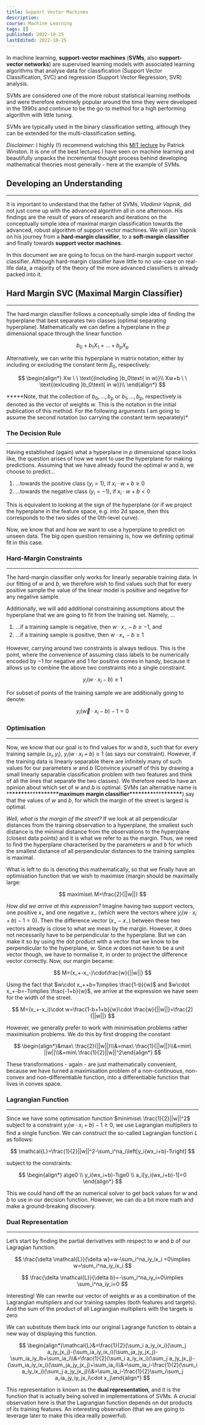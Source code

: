 ```yaml
---
title: Support Vector Machines
description:
course: Machine Learning
tags: []
published: 2022-10-25
lastEdited: 2022-10-25
---
```


In machine learning, **support-vector machines** (**SVMs**, also **support-vector networks**) are supervised learning models with associated
learning algorithms that analyse data for classification (Support Vector Classification, SVC) and regression (Support Vector Regression, SVR)
analysis.

SVMs are considered one of the more robust statistical learning methods and were therefore extremely popular around the time they were developed in
the 1990s and continue to be the go-to method for a high performing algorithm with little tuning.

SVMs are typically used in the binary classification setting, although they can be extended for the multi-classification setting.

_Disclaimer:_ I highly (!) recommend watching this [MIT lecture](https://www.youtube.com/watch?v=_PwhiWxHK8o) by Patrick Winston. It is one of the
best lectures I have seen on machine learning and beautifully unpacks the incremental thought process behind developing mathematical theories most
generally - here at the example of SVMs.

## Developing an Understanding

---

It is important to understand that the father of SVMs, _Vladimir Vapnik,_ did not just come up with the advanced algorithm all in one afternoon. His
findings are the result of years of research and iterations on the conceptually simple idea of maximal margin classification towards the advanced,
robust algorithm of support vector machines. We will join Vapnik on his journey from a **hard-margin classifier**, to a **soft-margin classifier** and
finally towards **support vector machines**.

In this document we are going to focus on the hard-margin support vector classifier. Although hard-margin classifier have little to no use-case on
real-life data, a majority of the theory of the more advanced classifiers is already packed into it.

## **Hard Margin SVC (Maximal Margin Classifier)**

---

The hard margin classifier follows a conceptually simple idea of finding the hyperplane that best separates two classes (optimal separating
hyperplane). Mathematically we can define a hyperplane in the $p$ dimensional space through the linear function

$$
b_0+b_1X_1+...+b_pX_p
$$

Alternatively, we can write this hyperplane in matrix notation, either by including or excluding the constant term $\beta_0$, respectively:

$$
\begin{align*}
  Xw \ \ \text{(including }b_0\text{ in w)}\\
  Xw+b \ \ \text{(exlcuding }b_0\text{ in w)}\\
\end{align*}
$$

**\***Note, that the collection of $b_0, ..., b_p$ or $b_1, ..., b_p$, respectively is denoted as the vector of weights $w$. This is the notation in
the initial publication of this method. For the following arguments I am going to assume the second notation (so carrying the constant term
separately)\*

### The Decision Rule

---

Having established (again) what a hyperplane in $p$ dimensional space looks like, the question arises of how we want to use the hyperplane for making
predictions. Assuming that we have already found the optimal $w$ and $b$, we choose to predict…

1. …towards the positive class $(y_i=1)$, if $x_i\cdot w+b \ge 0$
2. …towards the negative class $(y_i=-1)$, if $x_i\cdot w+b \lt 0$

This is equivalent to looking at the sign of the hyperplane (or if we project the hyperplane in the feature space, e.g. into 2d space, then this
corresponds to the two sides of the 0th-level curve).

Now, we know that and how we want to use a hyperplane to predict on unseen data. The big open question remaining is, how we defining optimal fit in
this case.

### Hard-Margin Constraints

---

The hard-margin classifier only works for linearly separable training data. In our fitting of $w$ and $b$, we therefore wish to find values such that
for every positive sample the value of the linear model is positive and negative for any negative sample.

Additionally, we will add additional constraining assumptions about the hyperplane that we are going to fit from the training set. Namely, …

1. …if a training sample is negative, then $w\cdot x_- -b\ge-1$, and
2. …if a training sample is positive, then $w\cdot x_+-b \ge 1$

However, carrying around two constraints is always tedious. This is the point, where the convenience of assuming class labels to be numerically
encoded by $-1$ for negative and $1$ for positive comes in handy, because it allows us to combine the above two constraints into a single constraint.

$$
y_i(w\cdot x_i-b)\ge 1
$$

For subset of points of the training sample we are additionally going to denote:

$$
y_i(\vec{w}\cdot x_i-b)-1 = 0
$$

### Optimisation

---

Now, we know that our goal is to find values for $w$ and $b$, such that for every training sample $(x_i, y_i)$, $y_i(w\cdot x_I+b)\ge 1$ (as says our
constraint). However, if the training data is linearly separable there are infinitely many of such values for our parameters $w$ and $b$ (Convince
yourself of this by drawing a small linearly separable classification problem with two features and think of all the lines that separate the two
classes). We therefore need to have an opinion about which set of $w$ and $b$ is optimal. SVMs (an alternative name
is \***\*\*\*\*\*\*\***\*\*\***\*\*\*\*\*\*\***maximum margin classifier\***\*\*\*\*\*\*\***\*\*\***\*\*\*\*\*\*\***) say that the values of $w$ and
$b$, for which the margin of the street is largest is optimal.

_Well, what is the margin of the street?_ If we look at all perpendicular distances from the training observation to a hyperplane, the smallest such
distance is the minimal distance from the observations to the hyperplane (closest data points) and it is what we refer to as the margin. Thus, we need
to find the hyperplane characterised by the parameters $w$ and $b$ for which the smallest distance of all perpendicular distances to the training
samples is maximal.

What is left to do is denoting this mathematically, so that we finally have an optimisation function that we wish to maximise (margin should be
maximally large:

$$
maximise\ M=\frac{2}{||w||}
$$

_How did we arrive at this expression?_ Imagine having two support vectors, one positive $x_+$ and one negative $x_-$ (which were the vectors where
$y_i(w\cdot x_i+b)-1=0$). Then the difference vector $(x_+-x_-)$ between these two vectors already is close to what we mean by the margin. However, it
does not necessarily have to be perpendicular to the hyperplane. But we can make it so by using the dot product with a vector that we know to be
perpendicular to the hyperplane, $w$. Since $w$ does not have to be a unit vector though, we have to normalise it, in order to project the difference
vector correctly. Now, our margin became:

$$
M=(x_+-x_-)\cdot\frac{w}{||w||}
$$

Using the fact that $w\cdot x_++b=1\implies \frac{1-b}{w}$ and $w\cdot x_+-b=-1\implies \frac{-1+b}{w}$, we arrive at the expression we have seen for
the width of the street.

$$
M=(x_+-x_i)\cdot w=\frac{1-b+1+b}{w}\cdot \frac{w}{||w||}=\frac{2}{||w||}
$$

However, we generally prefer to work with minimisation problems rather maximisation problems. We do this by first dropping the constant

$$
\begin{align*}&max\ \frac{2}{||w||}\\&=max\ \frac{1}{||w||}\\&=min\ ||w||\\&=min\ \frac{1}{2}||w||^2\end{align*}
$$

These transformations - again - are just mathematically convenient, because we have turned a maximisation problem of a non-continuous, non-convex and
non-differentiable function, into a differentiable function that lives in convex space.

### Lagrangian Function

---

Since we have some optimisation function $minimise\ \frac{1}{2}||w||^2$ subject to a constraint $y_i(w\cdot x_i+b)-1\ge 0$, we use Lagrangian
multipliers to find a single function. We can construct the so-called Lagrangian function $L$ as follows:

$$
\mathcal{L}=\frac{1}{2}||w||^2-\sum_i^na_i\left[y_i(wx_i+b)-1\right]
$$

subject to the constraints:

$$
\begin{align*}
  a\ge0 \\
  y_i(wx_i+b)-1\ge0 \\
  a_i[y_i(wx_i+b)-1]=0
\end{align*}
$$

This we could hand off the an numerical solver to get back values for $w$ and $b$ to use in our decision function. However, we can do a bit more math
and make a ground-breaking discovery.

### Dual Representation

---

Let’s start by finding the partial derivatives with respect to $w$ and $b$ of our Lagragian function.

$$
\frac{\delta \mathcal{L}}{\delta w}=w-\sum_i^na_iy_ix_i =0\implies w=\sum_i^na_iy_ix_i
$$

$$
\frac{\delta \mathcal{L}}{\delta b}=-\sum_i^na_iy_i=0\implies \sum_i^na_iy_i=0
$$

Interesting! We can rewrite our vector of weights $w$ as a combination of the Lagrangian multipliers and our training samples (both features and
targets). And the sum of the product of all Lagrangian multipliers with the targets is zero

We can substitute them back into our original Lagrange function to obtain a new way of displaying this function.

$$
\begin{align*}\mathcal{L}&=\frac{1}{2}(\sum_i a_iy_ix_i)(\sum_j a_jy_jx_j)-(\sum_ia_iy_ix_i)(\sum_ja_jy_jx_j)-\sum_ia_iy_ib+\sum_ia_i\\&=\frac{1}{2}(\sum_i a_iy_ix_i)(\sum_j a_jy_jx_j)-(\sum_ia_iy_ix_i)(\sum_ja_jy_jx_j)+\sum_ia_i\\&=\sum_ia_i-\frac{1}{2}(\sum_i a_iy_ix_i)(\sum_j a_jy_jx_j)\\&=\sum_ia_i-\frac{1}{2}\sum_i\sum_j a_ia_jy_iy_jx_i\cdot x_j\end{align*}
$$

This representation is known as the **dual representation**, and it is the function that is actually being solved in implementations of SVMs. A
crucial observation here is that the Lagrangian function depends on dot products of its training features. An interesting observation (that we are
going to leverage later to make this idea really powerful).
